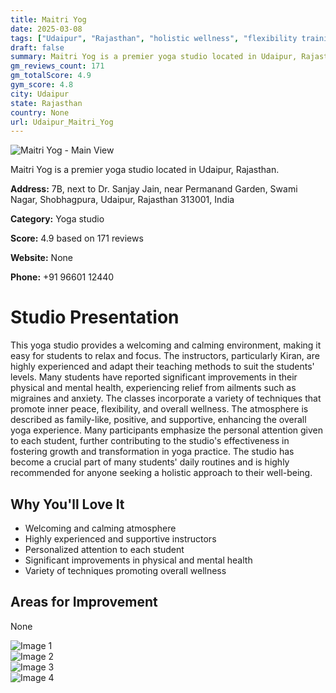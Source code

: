 ```yaml
---
title: Maitri Yog
date: 2025-03-08
tags: ["Udaipur", "Rajasthan", "holistic wellness", "flexibility training", "positive atmosphere", "family-like environment", "Udaipur"]  
draft: false
summary: Maitri Yog is a premier yoga studio located in Udaipur, Rajasthan.
gm_reviews_count: 171
gm_totalScore: 4.9
gym_score: 4.8
city: Udaipur
state: Rajasthan
country: None
url: Udaipur_Maitri_Yog
---
```


<div className="aspect-[16/9] relative my-8">
  <img 
    src="https://lh5.googleusercontent.com/p/AF1QipPqcdRwg9vo9J_7cQgnpw9npXyX41Jz0_7VU-wN=w1920-h1080-k-no"
    alt="Maitri Yog - Main View"
    className="object-cover absolute inset-0 w-full h-full rounded-lg"
  />
</div>

Maitri Yog is a premier yoga studio located in Udaipur, Rajasthan.

**Address:** 7B, next to Dr. Sanjay Jain, near Permanand Garden, Swami Nagar, Shobhagpura, Udaipur, Rajasthan 313001, India

**Category:** Yoga studio

**Score:** 4.9 based on 171 reviews

**Website:** None

**Phone:** +91 96601 12440

# Studio Presentation

This yoga studio provides a welcoming and calming environment, making it easy for students to relax and focus. The instructors, particularly Kiran, are highly experienced and adapt their teaching methods to suit the students' levels. Many students have reported significant improvements in their physical and mental health, experiencing relief from ailments such as migraines and anxiety. The classes incorporate a variety of techniques that promote inner peace, flexibility, and overall wellness. The atmosphere is described as family-like, positive, and supportive, enhancing the overall yoga experience. Many participants emphasize the personal attention given to each student, further contributing to the studio's effectiveness in fostering growth and transformation in yoga practice.
The studio has become a crucial part of many students' daily routines and is highly recommended for anyone seeking a holistic approach to their well-being.

## Why You'll Love It

- Welcoming and calming atmosphere
- Highly experienced and supportive instructors
- Personalized attention to each student
- Significant improvements in physical and mental health
- Variety of techniques promoting overall wellness

## Areas for Improvement

None

<div className="grid grid-cols-1 xl:grid-cols-2 gap-4 my-8">
<div className="aspect-[4/3] relative"><img src="https://lh3.googleusercontent.com/p/AF1QipMJR6AUeEvTKZPE7J9PSoa5ZYTq6gPkgh5U4D1i=w1920-h1080-k-no" alt="Image 1" className="object-cover absolute inset-0 w-full h-full rounded-lg" /></div>
<div className="aspect-[4/3] relative"><img src="https://lh3.googleusercontent.com/p/AF1QipM-VYjroDOO-7UzuEDqJFzZRcFY8sG7ZULS5yjn=w1920-h1080-k-no" alt="Image 2" className="object-cover absolute inset-0 w-full h-full rounded-lg" /></div>
<div className="aspect-[4/3] relative"><img src="https://lh5.googleusercontent.com/p/AF1QipP-YppItcFVpIKUUSDneNd7PnbOco1dIx_2qOiw=w1920-h1080-k-no" alt="Image 3" className="object-cover absolute inset-0 w-full h-full rounded-lg" /></div>
<div className="aspect-[4/3] relative"><img src="https://lh3.googleusercontent.com/p/AF1QipPK41r_i0m4ei8ANm4HvG83l7e3-u3fseh_z6OX=w1920-h1080-k-no" alt="Image 4" className="object-cover absolute inset-0 w-full h-full rounded-lg" /></div>
</div>